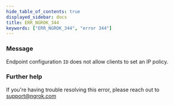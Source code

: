 ```yaml
---
hide_table_of_contents: true
displayed_sidebar: docs
title: ERR_NGROK_344
keywords: ["ERR_NGROK_344", "error 344"]
---
```


### Message

Endpoint configuration `ID` does not allow clients to set an IP policy.

### Further help

If you're having trouble resolving this error, please reach out to [support@ngrok.com](mailto:support@ngrok.com?subject=Help%20with%20ERR_NGROK_344)
